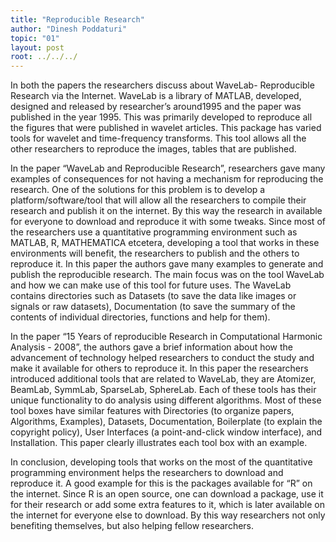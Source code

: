 ```yaml
---
title: "Reproducible Research"
author: "Dinesh Poddaturi"
topic: "01"
layout: post
root: ../../../
---
```


In both the papers the researchers discuss about WaveLab- Reproducible Research via the Internet. WaveLab is a library of MATLAB, developed, designed and released by researcher’s around1995 and the paper was published in the year 1995. This was primarily developed to reproduce all the figures that were published in wavelet articles. This package has varied tools for wavelet and time-frequency transforms. This tool allows all the other researchers to reproduce the images, tables that are published. 

In the paper “WaveLab and Reproducible Research”, researchers gave many examples of consequences for not having a mechanism for reproducing the research. One of the solutions for this problem is to develop a platform/software/tool that will allow all the researchers to compile their research and publish it on the internet. By this way the research in available for everyone to download and reproduce it with some tweaks. Since most of the researchers use a quantitative programming environment such as MATLAB, R, MATHEMATICA etcetera, developing a tool that works in these environments will benefit, the researchers to publish and the others to reproduce it. In this paper the authors gave many examples to generate and publish the reproducible research. The main focus was on the tool WaveLab and how we can make use of this tool for future uses. The WaveLab contains directories such as Datasets (to save the data like images or signals or raw datasets), Documentation (to save the summary of the contents of individual directories, functions and help for them). 

In the paper “15 Years of reproducible Research in Computational Harmonic Analysis - 2008”, the authors gave a brief information about how the advancement of technology helped researchers to conduct the study and make it available for others to reproduce it. In this paper the researchers introduced additional tools that are related to WaveLab, they are Atomizer, BeamLab, SymmLab, SparseLab, SphereLab. Each of these tools has their unique functionality to do analysis using different algorithms. Most of these tool boxes have similar features with Directories (to organize papers, Algorithms, Examples), Datasets, Documentation, Boilerplate (to explain the copyright policy), User Interfaces (a point-and-click window interface), and Installation. This paper clearly illustrates each tool box with an example. 

In conclusion, developing tools that works on the most of the quantitative programming environment helps the researchers to download and reproduce it. A good example for this is the packages available for “R” on the internet. Since R is an open source, one can download a package, use it for their research or add some extra features to it, which is later available on the internet for everyone else to download. By this way researchers not only benefiting themselves, but also helping fellow researchers.


